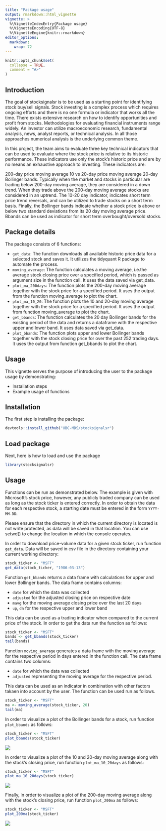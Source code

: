 ```yaml
---
title: "Package usage"
output: rmarkdown::html_vignette
vignette: >
  %\VignetteIndexEntry{Package usage}
  %\VignetteEncoding{UTF-8}
  %\VignetteEngine{knitr::rmarkdown}
editor_options: 
  markdown: 
    wrap: 72
---
```


```r
knitr::opts_chunk$set(
  collapse = TRUE,
  comment = "#>"
)
```

## Introduction

The goal of stocksignalsr is to be used as a starting point for
identifying stock buy/sell signals. Stock investing is a complex process
which requires ongoing efforts and there is no one formula or indicator
that works all the time. There exists extensive research on how to
identify opportunities and profit from stocks. Methodologies for
evaluating financial instruments range widely. An investor can utilize
macroeconomic research, fundamental analysis, news, analyst reports, or
technical analysis. In all those approaches numerical analysis is the
underlying common theme.

In this project, the team aims to evaluate three key technical
indicators that can be used to evaluate where the stock price is
relative to its historic performance. These indicators use only the
stock's historic price and are by no means an exhaustive approach to
investing. These indicators are:

200-day price moving average 10 vs 20-day price moving average 20-day
Bollinger bands. Typically when the market and stocks in particular are
trading below 200-day moving average, they are considered in a down
trend. When they trade above the 200-day moving average stocks are
considered in an uptrend. The 10-20 day indicator, indicates short term
price trend reversals, and can be utilized to trade stocks on a short
term basis. Finally, the Bollinger bands indicate whether a stock price
is above or below two standard deviations from its 20 day moving average
price. Bbands can be used as indicator for short term
overbought/oversold stocks.

## Package details

The package consists of 6 functions:

-   `get_data`: The function downloads all available historic price data
    for a selected stock and saves it. It utilizes the tidyquant R
    package to automate the process.
-   `moving_average`: The function calculates a moving average, i.e.the
    average stock closing price over a specified period, which is passed
    as argument size in the function call. It uses the data saved via
    get_data.
-   `plot_ma_200days`: The function plots the 200-day moving average
    together with the stock price for a specified period. It uses the
    output from the function moving_average to plot the chart.
-   `plot_ma_10_20`: The function plots the 10 and 20-day moving average
    together with the stock price for a specified period. It uses the
    output from function moving_average to plot the chart.
-   `get_bbands`: The function calculates the 20 day Bollinger bands for
    the existing period of the data and returns a dataframe with the
    respective upper and lower band. It uses data saved via get_data.
-   `plot_bbands`: The function plots upper and lower Bollinger bands
    together with the stock closing price for over the past 252 trading
    days. It uses the output from function get_bbands to plot the chart.

## Usage

This vignette serves the purpose of introducing the user to the package
usage by demonstrating:

-   Installation steps
-   Example usage of functions

## Installation

The first step is installing the package:

```r
devtools::install_github("UBC-MDS/stocksignalsr")

```

## Load package

Next, here is how to load and use the package

```r
library(stocksignalsr)

```

## Usage

Functions can be run as demonstrated below. The example is given with
Microsoft's stock price, however, any publicly traded company can be
used as long as the stock ticker is entered correctly. In order to
obtain the data for each respective stock, a starting date must be
entered in the form `YYYY-MM-DD`.

Please ensure that the directory in which the current directory is
located is not write protected, as data will be saved in that location.
You can use setwd() to change the location in which the console
operates.

In order to download price-volume data for a given stock ticker, run
function `get_data`. Data will be saved in csv file in the directory
containing your current working directory:

```r
stock_ticker <- "MSFT"
get_data(stock_ticker, "1986-03-13")
```

Function `get_bbands` returns a data frame with calculations for upper
and lower Bollinger bands. The data frame contains columns:

-   `date` for which the data was collected
-   `adjusted` for the adjusted closing price on respective date
-   `mavg` for the moving average closing price over the last 20 days
-   `up`, `dn` for the respective upper and lower band

This data can be used as a trading indicator when compared to the
current price of the stock. In order to get the data run the function as
follows:

```r
stock_ticker <- "MSFT"
bands <- get_bbands(stock_ticker)
tail(bands)
```

Function `moving_average` generates a data frame with the moving average
for the respective period in days entered in the function call. The data
frame contains two columns:

-   `date` for which the data was collected
-   `adjusted` representing the moving average for the respective
    period.

This data can be used as an indicator in combination with other factors
takaen into account by the user. The function can be used run as
follows.

```r
stock_ticker <- "MSFT"
ma <- moving_average(stock_ticker, 20)
tail(ma)
```

In order to visualize a plot of the Bollinger bands for a stock, run
function `plot_bbands` as follows:

```r
stock_ticker <- "MSFT"
plot_bbands(stock_ticker)
```

![](images/README-unnamed-chunk-4-1.png)

In order to visualize a plot of the 10 and 20-day moving average along
with the stock's closing price, run function `plot_ma_10_20days` as
follows:

```r
stock_ticker <- "MSFT"
plot_ma_10_20days(stock_ticker)
```

![](images/README-unnamed-chunk-7-1.png)


Finally, in order to visualize a plot of the 200-day moving average
along with the stock's closing price, run function `plot_200ma` as
follows:

```r
stock_ticker <- "MSFT"
plot_200ma(stock_ticker)
```

![](images/README-unnamed-chunk-8-1.png)

